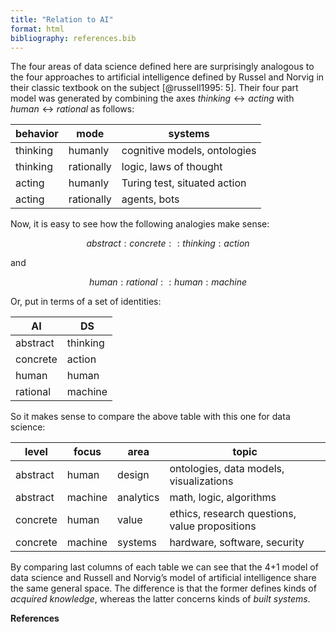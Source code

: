 ```yaml
---
title: "Relation to AI"
format: html
bibliography: references.bib
---
```


The four areas of data science defined here are surprisingly analogous to the four approaches to artificial intelligence defined by Russel and Norvig in their classic textbook on the subject [@russell1995: 5]. Their four part model was generated by combining the axes $thinking \leftrightarrow acting$ with $human \leftrightarrow rational$ as follows:

| behavior | mode       | systems                      |
|----------|------------|------------------------------|
| thinking | humanly    | cognitive models, ontologies |
| thinking | rationally | logic, laws of thought       |
| acting   | humanly    | Turing test, situated action |
| acting   | rationally | agents, bots                 |


Now, it is easy to see how the following analogies make sense:

$$
abstract : concrete :: thinking : action
$$

and

$$
human : rational :: human : machine
$$

Or, put in terms of a set of identities:

| AI       | DS       |
|----------|----------|
| abstract | thinking |
| concrete | action   |
| human    | human    |
| rational | machine  |

So it makes sense to compare the above table with this one for data science:

| level    | focus   | area      | topic                                          |
|----------|---------|-----------|------------------------------------------------|
| abstract | human   | design    | ontologies, data models, visualizations        |
| abstract | machine | analytics | math, logic, algorithms                        |
| concrete | human   | value     | ethics, research questions, value propositions |
| concrete | machine | systems   | hardware, software, security                   |

By comparing last columns of each table we can see that the 4+1 model of data science and Russell and Norvig's model of artificial intelligence share the same general space. The difference is that the former defines kinds of *acquired knowledge*, whereas the latter concerns kinds of *built systems*.

**References**

::: {#refs}
:::
